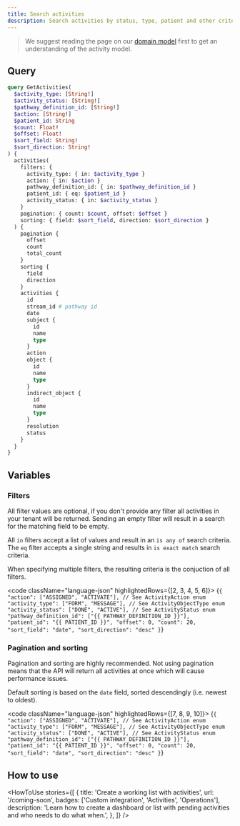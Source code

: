 ```yaml
---
title: Search activities
description: Search activities by status, type, patient and other criteria
---
```


> We suggest reading the page on our [domain model](/awell-orchestration/docs/getting-started/domain-model) first to get an understanding of the activity model.

## Query

```graphql
query GetActivities(
  $activity_type: [String!]
  $activity_status: [String!]
  $pathway_definition_id: [String!]
  $action: [String!]
  $patient_id: String
  $count: Float!
  $offset: Float!
  $sort_field: String!
  $sort_direction: String!
) {
  activities(
    filters: {
      activity_type: { in: $activity_type }
      action: { in: $action }
      pathway_definition_id: { in: $pathway_definition_id }
      patient_id: { eq: $patient_id }
      activity_status: { in: $activity_status }
    }
    pagination: { count: $count, offset: $offset }
    sorting: { field: $sort_field, direction: $sort_direction }
  ) {
    pagination {
      offset
      count
      total_count
    }
    sorting {
      field
      direction
    }
    activities {
      id
      stream_id # pathway id
      date
      subject {
        id
        name
        type
      }
      action
      object {
        id
        name
        type
      }
      indirect_object {
        id
        name
        type
      }
      resolution
      status
    }
  }
}
```

## Variables

### Filters

All filter values are optional, if you don't provide any filter all activities in your tenant will be returned.
Sending an empty filter will result in a search for the matching field to be empty.

All `in` filters accept a list of values and result in an `is any of` search criteria. The `eq` filter accepts a single string and results in `is exact match` search criteria.

When specifying multiple filters, the resulting criteria is the conjuction of all filters.

<code className="language-json" highlightedRows={[2, 3, 4, 5, 6]}>
  {`
  {
    "action": ["ASSIGNED", "ACTIVATE"], // See ActivityAction enum
    "activity_type": ["FORM", "MESSAGE"], // See ActivityObjectType enum
    "activity_status": ["DONE", "ACTIVE"], // See ActivityStatus enum
    "pathway_definition_id": ["{{ PATHWAY_DEFINITION_ID }}"],
    "patient_id": "{{ PATIENT_ID }}",
    "offset": 0,
    "count": 20,
    "sort_field": "date",
    "sort_direction": "desc"
  }
  `}
</code>

### Pagination and sorting

Pagination and sorting are highly recommended. Not using pagination means that the API will return all activities at once which will cause performance issues.

Default sorting is based on the `date` field, sorted descendingly (i.e. newest to oldest).

<code className="language-json" highlightedRows={[7, 8, 9, 10]}>
  {`
  {
    "action": ["ASSIGNED", "ACTIVATE"], // See ActivityAction enum
    "activity_type": ["FORM", "MESSAGE"], // See ActivityObjectType enum
    "activity_status": ["DONE", "ACTIVE"], // See ActivityStatus enum
    "pathway_definition_id": ["{{ PATHWAY_DEFINITION_ID }}"],
    "patient_id": "{{ PATIENT_ID }}",
    "offset": 0,
    "count": 20,
    "sort_field": "date",
    "sort_direction": "desc"
  }
  `}
</code>

## How to use

<HowToUse
  stories={[
    {
      title: 'Create a working list with activities',
      url: '/coming-soon',
      badges: ['Custom integration', 'Activities', 'Operations'],
      description:
        'Learn how to create a dashboard or list with pending activities and who needs to do what when.',
    },
  ]}
/>
